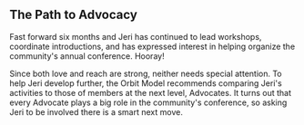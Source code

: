 ## The Path to Advocacy

Fast forward six months and Jeri has continued to lead workshops,
coordinate introductions, and has expressed interest in helping organize
the community's annual conference. Hooray!

Since both love and reach are strong, neither needs special attention. To
help Jeri develop further, the Orbit Model recommends comparing Jeri's
activities to those of members at the next level, Advocates. It turns out
that every Advocate plays a big role in the community's conference, so asking
Jeri to be involved there is a smart next move.
